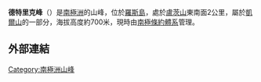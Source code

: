 {{Coord|77|32|S|169|6|E|source:GNIS|display=title}}

'''德特里克峰'''（{{lang-en|Detrick Peak}}）是[[南極洲|南極洲]]的山峰，位於[[羅斯島|羅斯島]]，處於[[盧茨山|盧茨山]]東南面2公里，屬於[[凱爾山|凱爾山]]的一部分，海拔高度約700米，現時由[[南極條約體系|南極條約體系]]管理。

==外部連結==
{{cite gnis | type = antarid | id = 17877| name = Detrick Peak| accessdate = 2012-01-16}}

{{DEFAULTSORT:Detrick Peak}}
[[Category:南極洲山峰|Category:南極洲山峰]]


{{RossIsland-geo-stub}}